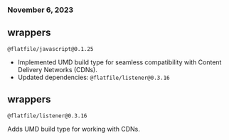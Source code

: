 ### November 6, 2023

## wrappers

`@flatfile/javascript@0.1.25`

- Implemented UMD build type for seamless compatibility with Content Delivery Networks (CDNs).
- Updated dependencies: `@flatfile/listener@0.3.16`

## wrappers

`@flatfile/listener@0.3.16`

Adds UMD build type for working with CDNs.
